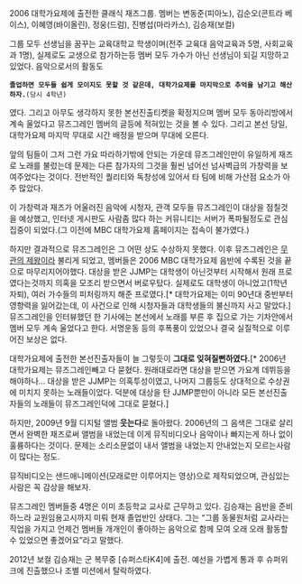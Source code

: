 {{{#!html
<img src=http://userserve-ak.last.fm/serve/500/314750.jpg>
}}}

{{{#!html
<object width="540" height="360"><param name="movie" value="http://www.youtube.com/v/ZM5CG5Tv-bo?hl=ko_KR&amp;version=3"></param><param name="allowFullScreen" value="true"></param><param name="allowscriptaccess" value="always"></param><embed src="http://www.youtube.com/v/ZM5CG5Tv-bo?hl=ko_KR&amp;version=3" type="application/x-shockwave-flash" width="640" height="360" allowscriptaccess="always" allowfullscreen="true"></embed></object>
}}}

2006 대학가요제에 출전한 클래식 재즈그룹. 
멤버는 변동준(피아노), 김순오(콘트라 베이스), 이혜영(바이올린), 정웅(드럼), 진병섭(마라카스), 김승재(보컬)

그룹 모두 선생님을 꿈꾸는 교육대학교 학생이며(전주 교육대 음악교육과 5명, 사회교육과 1명), 실제로도 교생으로 참가하는등 멤버 모두 가수가 아닌 선생님이 되길 지망하고 있었다. 음악으로서의 활동도

 '''졸업하면 모두들 쉽게 모이지도 못할 것 같은데, 대학가요제를 마지막으로 추억을 남기고 해산하자.'''(당시 4학년)

였다. 그리고 아무도 생각하지 못한 본선진출티켓을 확정지으며 멤버 모두 동아리방에서 계속 울었다고 뮤즈그레인 멤버의 글등에 적혀있는 것을 볼 수 있다. 그리고 본선 당일, 대학가요제 마지막 무대로 시간 배정을 받으며 무대에 오른다. 

앞의 팀들이 그저 그런 가요 따라하기밖에 안되는 가운데 뮤즈그레인만이 유일하게 재즈로 노래를 불렀는데 문제는 다른 참가자의 그것을 훨씬 넘어선 넘사벽급의 가창력을 보여주었다는 것이다. 전반적인 퀄리티와 독창성에 있어서 타 팀에 비해 가산점 요소가 아주 많았다.

이 가창력과 재즈가 어울러진 음악에 시청자, 관객 모두들 뮤즈그레인이 대상을 점칠것을 예상했고, 인터넷 게시판도 사람좀 많다 하는 커뮤니티는 서버가 폭파될정도로 관심집중이 되었다.(그 이전에 MBC 대학가요제 홈페이지는 접속이 불가였다.)

하지만 결과적으로 뮤즈그레인은 그 어떤 상도 수상하지 못했다. 이후 뮤즈그레인은 [[무관의 제왕]]이라 불리게 되었고, 멤버들은 2006 MBC 대학가요제 음반에 수록된 것을 끝으로 마무리지어야했다. 대상을 받은 JJMP는 대학생이 아닌것부터 시작해서 원래 프로였다는것까지 의혹을 모조리 받으면서 버로우탔다. 실제로도 대학생이 아니었고(1학년 자퇴), 여러 가수들의 피처링까지 해준 프로였다.[* 대학가요제는 이미 90년대 중반부터 영향력을 잃어갔는데, 이 사건으로 인해 시청자들과 대학생들의 불신까지 사고 말았다.]
뮤즈그레인을 인터뷰했던 한 기사에는 본선에서 노래를 부른 후 집으로 가는 기차안에서 멤버 모두 계속 울었다고 한다. 서명운동 등의 후폭풍이 있었으나 결국 실질적으로 이루어진 보상은 없다.

대학가요제에 출전한 본선진출자들이 늘 그렇듯이 '''그대로 잊혀질뻔하였다.'''[* 2006년 대학가요제는 뮤즈그레인빼고 다 묻혔다. 원래대로라면 대상을 받으면 가요계 데뷔등을 해야하나... 대상을 받은 JJMP는 의혹투성이였고, 나머지 그룹등도 상대적으로 수상권에 미치지 못하는 노래들이었다. 덕분에 대상을 탄 JJMP뿐만이 아니라 모든 본선진출자들의 노래들이 뮤즈그레인덕에 그대로 묻혔다.]

하지만, 2009년 9월 디지털 앨범 '''웃는다'''로 돌아왔다.
2006년의 그 음색은 그대로 살리면서 완벽한 재즈로써 앨범을 내었는데 이게 뮤직비디오나 음악이나 빠지는게 하나 없이 훌륭하다는 것이다. 문제는 소리소문없이 내서 앨범을 내었는지 안내었는지 모르는사람이 많다는 정도.

뮤직비디오는 샌드애니메이션(모래로만 이루어지는 영상)으로 제작되었으며, 관심있는 사람은 꼭 감상을 해보자.

뮤즈그레인 멤버들중 4명은 이미 초등학교 교사로 근무하고 있다. 김승재는 음반을 준비하느라 교원임용고시까지 미뤄 현재 졸업반인 상태다. 그는 “그룹 동물원처럼 교사라는 직업을 가지고 언제건 멤버들 개개인이 좋아하는 음악으로 함께 모여 오래 오래 활동할 수 있었으면 좋겠어요”라고 말했다.

{{{#!html
<object width="480" height="360"><param name="movie" value="http://www.youtube.com/v/gMfHs2U4EZE?version=3&amp;hl=ko_KR"></param><param name="allowFullScreen" value="true"></param><param name="allowscriptaccess" value="always"></param><embed src="http://www.youtube.com/v/gMfHs2U4EZE?version=3&amp;hl=ko_KR" type="application/x-shockwave-flash" width="480" height="360" allowscriptaccess="always" allowfullscreen="true"></embed></object>
}}}

2012년 보컬 김승재는 군 복무중 [슈퍼스타K4]에 출전. 예선을 가볍게 통과 후 슈퍼위크에 진출했으나 조별 미션에서 탈락하였다. 

